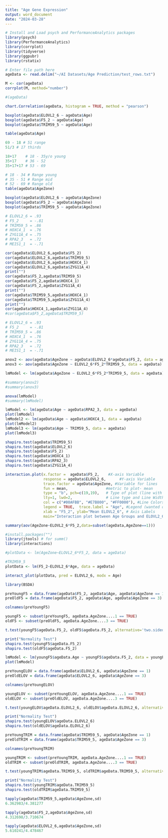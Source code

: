 ---
title: "Age Gene Expression"
output: word_document
date: "2024-03-28"
---
```{r}
# Install and Load psych and PerformanceAnalytics packages
library(psych)
library(PerformanceAnalytics)
library(corrplot)
library(tidyverse)
library(ggpubr)
library(rstatix)

# Enter file path here
ageData <- read.delim("~/AI Datasets/Age Prediction/test_rows.txt")

M <- cor(ageData)
corrplot(M, method="number")

#(ageData)
```

```{r}
chart.Correlation(ageData, histogram = TRUE, method = "pearson")
```


```{r}
boxplot(ageData$ELOVL2_6 ~ ageData$Age)
boxplot(ageData$F5_2 ~ ageData$Age)
boxplot(ageData$TRIM59_5 ~ ageData$Age)
```
```{r}
table(ageData$Age)

69 - 18 # 51 range
51/3 # 17 thirds

18+17    # 18 - 35y/o young
35+17    # 36 - 52
35+17+17 # 53 - 69

# 18 - 34 # Range young
# 35 - 51 # Range mid
# 52 - 69 # Range old
table(ageData$AgeZone)
```

```{r}
boxplot(ageData$ELOVL2_6 ~ ageData$AgeZone)
boxplot(ageData$F5_2 ~ ageData$AgeZone)
boxplot(ageData$TRIM59_5 ~ ageData$AgeZone)
```
```{r}
# ELOVL2_6 = .93
# F5_2     = -.81
# TRIM59_5 = .86
# HOXC4_1  = .76
# ZYG11A_4 = .75
# RPA2_3   = .72
# MEIS1_1  = -.71

cor(ageData$ELOVL2_6,ageData$F5_2)
cor(ageData$ELOVL2_6,ageData$TRIM59_5)
cor(ageData$ELOVL2_6,ageData$HOXC4_1)
cor(ageData$ELOVL2_6,ageData$ZYG11A_4)
print("")
cor(ageData$F5_2,ageData$TRIM59_5)
cor(ageData$F5_2,ageData$HOXC4_1)
cor(ageData$F5_2,ageData$ZYG11A_4)
print("")
cor(ageData$TRIM59_5,ageData$HOXC4_1)
cor(ageData$TRIM59_5,ageData$ZYG11A_4)
print("")
cor(ageData$HOXC4_1,ageData$ZYG11A_4)
#cor(ageData$F5_2,ageData$TRIM59_5)
```


```{r}
# ELOVL2_6 = .93
# F5_2     = -.81
# TRIM59_5 = .86
# HOXC4_1  = .76
# ZYG11A_4 = .75
# RPA2_3   = .72
# MEIS1_1  = -.71

anov2 <- aov(ageData$AgeZone ~ ageData$ELOVL2_6*ageData$F5_2, data = ageData)
anov3 <- aov(ageData$AgeZone ~ ELOVL2_6*F5_2*TRIM59_5, data = ageData)

lmModel <- lm(ageData$AgeZone ~ ELOVL2_6*F5_2*TRIM59_5, data = ageData)

#summary(anov2)
#summary(anov3)

anova(lmModel)
#summary(lmModel)

```
```{r}
lmModel <- lm(ageData$Age ~ ageData$RPA2_3, data = ageData)
plot(lmModel)
lmModel2 <- lm(ageData$Age ~ ageData$HOXC4_1, data = ageData)
plot(lmModel2)
lmModel3 <- lm(ageData$Age ~ TRIM59_5, data = ageData)
plot(lmModel3)
```

```{r}
shapiro.test(ageData$TRIM59_5)
shapiro.test(ageData$ELOVL2_6)
shapiro.test(ageData$F5_2)
shapiro.test(ageData$HOXC4_1)
shapiro.test(ageData$RPA2_3)
shapiro.test(ageData$ZYG11A_4)
```

```{r}
interaction.plot(x.factor =  ageData$F5_2,    #X-axis Variable
                 response = ageData$ELOVL2_6,      #Y-axis Variable
                 trace.factor = ageData$AgeZone, #Variable for lines
                 fun = mean,                 #metric to plot- mean
                 type = "b", pch=c(19,19),   # Type of plot (line with points) and point type
                 lty=1, lwd=2,               # Line type and Line Width
                 col = c("#00AFBB", "#E7B800", "#FF0000"), #Line Colors 
                 legend = TRUE,  trace.label = "Age", #Legend (wanted or not?) and Label
                 xlab = "F5_2", ylab="Mean ELOVL2_6", # Axis Labels
                 main="Interaction plot between Age Groups and ELOVL2_6") #Chart Title
```


```{r}

summary(aov(AgeZone~ELOVL2_6*F5_2,data=subset(ageData,AgeZone==1)))

```
```{r}
#install.packages("")
library(jtools) # for summ()
library(interactions)
```

```{r}
#plotData <- lm(AgeZone~ELOVL2_6*F5_2, data = ageData)

#TRIM59_5
plotData <- lm(F5_2~ELOVL2_6*Age, data = ageData)

interact_plot(plotData, pred = ELOVL2_6, modx = Age)
```


```{r}
library(BSDA)
```


```{r}
preYoungF5 = data.frame(ageData$F5_2, ageData$Age, ageData$AgeZone == 1)
preOldF5 = data.frame(ageData$F5_2, ageData$Age, ageData$AgeZone == 3)

colnames(preYoungF5)

youngF5 <- subset(preYoungF5, ageData.AgeZone....1 == TRUE) 
oldF5 <- subset(preOldF5, ageData.AgeZone....3 == TRUE) 

t.test(youngF5$ageData.F5_2, oldF5$ageData.F5_2, alternative='two.sided', mu=0,conf.level=.95,var.equal = TRUE)

print("Normality Test")
shapiro.test(youngF5$ageData.F5_2)
shapiro.test(oldF5$ageData.F5_2)

lmModel <- lm(youngF5$ageData.Age ~ youngF5$ageData.F5_2, data = youngF5)
plot(lmModel)
```

```{r}
preYoungELOV = data.frame(ageData$ELOVL2_6, ageData$AgeZone == 1)
preOldELOV = data.frame(ageData$ELOVL2_6, ageData$AgeZone == 3)

colnames(preYoungELOV)

youngELOV <- subset(preYoungELOV, ageData.AgeZone....1 == TRUE) 
oldELOV <- subset(preOldELOV, ageData.AgeZone....3 == TRUE) 

t.test(youngELOV$ageData.ELOVL2_6, oldELOV$ageData.ELOVL2_6, alternative='two.sided', mu=0,conf.level=.95,var.equal = TRUE)

print("Normality Test")
shapiro.test(youngELOV$ageData.ELOVL2_6)
shapiro.test(oldELOV$ageData.ELOVL2_6)
```


```{r}
preYoungTRIM = data.frame(ageData$TRIM59_5, ageData$AgeZone == 1)
preOldTRIM = data.frame(ageData$TRIM59_5, ageData$AgeZone == 3)

colnames(preYoungTRIM)

youngTRIM <- subset(preYoungTRIM, ageData.AgeZone....1 == TRUE) 
oldTRIM <- subset(preOldTRIM, ageData.AgeZone....3 == TRUE) 

t.test(youngTRIM$ageData.TRIM59_5, oldTRIM$ageData.TRIM59_5, alternative='two.sided', mu=0,conf.level=.95,var.equal = TRUE)

print("Normality Test")
shapiro.test(youngTRIM$ageData.TRIM59_5)
shapiro.test(oldTRIM$ageData.TRIM59_5)

```


```{r}
tapply(ageData$TRIM59_5,ageData$AgeZone,sd)
6.362983/4.381277
```

```{r}
tapply(ageData$F5_2,ageData$AgeZone,sd)
4.312698/3.710674
```

```{r}
tapply(ageData$ELOVL2_6,ageData$AgeZone,sd)
5.610241/4.478467
```




